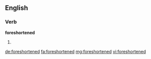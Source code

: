 ==English==

===Verb===
'''foreshortened'''

# {{en-past of|foreshorten}}

[[de:foreshortened]]
[[fa:foreshortened]]
[[mg:foreshortened]]
[[vi:foreshortened]]